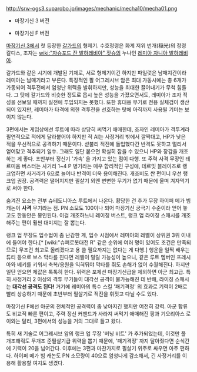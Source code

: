 http://srw-ogs3.suparobo.jp/images/mechanic/mecha10/mecha01.png
{{{#!html
<iframe width="560" height="315" src="https://www.youtube.com/embed/jqlVrWT10jo?feature=player_detailpage" frameborder="0" allowfullscreen></iframe>
}}}
* 마장기신 3 버전

{{{#!html
<iframe width="560" height="315" src="https://www.youtube.com/embed/5uiPjc75Hvw?feature=player_detailpage" frameborder="0" allowfullscreen></iframe>
}}}
* 마장기신 F 버전

[[마장기신 3]]에서 첫 등장한 [[갈가드]]의 형제기. 수호정령은 화계 저위 번개(稲光)의 정령 갈디스, 조자는 [[wiki:"자슈포드 잔 발하레비아" 잣슈]]의 누나인 [[레미아 자니아 발하레비아]].

갈가드와 같은 시기에 개발된 기체로, 서로 형제기이긴 하지만 파일럿은 남매지간이라 레미아는 남매기라고 부른다. 특징적인 팔 어그레시브 암은 최대 가동시에는 총 6개가 가동되어 격투전에서 엄청난 위력을 발휘하지만, 성능을 최대한 끌어내기가 무척 힘들다. 그 탓에 갈가드와 비슷한 정도로 몹시 높은 성능을 가졌으면서도, 레미아가 조자 적성을 선보일 때까지 실전에 투입되지는 못했다. 또한 휴대용 무기로 전용 실체검이 생산되어 있지만, 레미아가 타격에 의한 격투전을 선호하는 탓에 아직까지 사용될 기미는 보이지 않는다.

3편에서는 게임상에선 루트에 따라 상당히 써먹기 애매한데, 조자인 레미아가 격투계라 필연적으로 적에게 달라붙어야 하지만 적 AI는 사정거리 밖에서 깔짝대고, HP가 낮은 적을 우선적으로 공격하기 때문이다. 섣불리 적진에 돌입했다간 반격도 못하고 멀리서 얻어맞고 격추되기 일쑤. 그래도 일단 붙으면 확실히 잡을 수 있으니 HP와 장갑을 개조하는 게 좋다. 초반부터 정신기 '가속' 을 가지고 있는 점이 다행. 또 주력 사격 무장인 테르미움 버스터는 사거리 1~4 P 병기라는 매우 합리적인 구성에, 테르밋 블레이즈로 랭크업하면 사거리가 6으로 늘어나 반격이 더욱 용이해진다. 개조비도 싼 편이니 우선 랭크업 권장. 공격력은 떨어지지만 필살기 외엔 변변한 무기가 없기 때문에 울며 겨자먹기로 써야 한다.

숨겨진 요소는 전부 슈테도니아스 루트에서 나온다. 황당한 건 추가 무장 하이퍼 메가 빔 캐논이 '''사격''' 무기라는 점. PN 소모도 100이나 되어 마장기신 궁극기 수준이라 얻어 놓고도 한동안은 봉인된다. 이걸 개조하느니 레이징 버스트, 랭크 업 라이징 스매시를 개조해주는 편이 훨씬 대미지는 잘 뽑는다.

랭크 업 무장도 입수법이 좀 난감한 게, 입수 시점에서 레미아의 레벨이 상위권 3위 이내에 들어야 한다.[* [wiki:"슈퍼로봇대전 R" 같은 순위에 여러 명이 있어도 조건은 만족되므로] 무조건 최고로 올리겠다고 용 쓸 필요까지는 없다는 게 다행.] 행운을 일찍 배우는 튜티 등으로 보스 막타를 친다면 레벨이 밀릴 가능성이 높으니, 같은 루트 멤버인 프레시아와 베키를 키워서 축복/응원을 익혀둬야 막타를 줘도 손해가 없어 수월해진다. 하지만 일단 얻으면 제값은 톡톡히 한다. 위력은 포제션 마장기신급을 제외하면 아군 최고급. 특히 사정거리 2 이상의 격투 무기들이 대각선 공격이 불가능해진 데 반해, 라이징 스매시는 '''대각선 공격도 된다!''' 거기에 레미아의 특수 스킬 '패기격정' 의 효과로 기력이 2배로 빨리 상승하기 때문에 초반부터 필살기로 적진을 휘젓고 다닐 수도 있다.

마장기신 F에선 아군의 전체적인 공격력이 좀 낮아지긴 했지만 여전히 강력. 아군 합류도 비교적 빠른 편이고, 주력 정신 커맨드가 사라져 써먹기 애매해진 팡과 기오리아스 로이와는 달리, 3편에서의 성능을 거의 그대로 들고 왔다.

특히 새 기술로 어그레시브 암의 랭크 업 무장 '버닝 비트' 가 추가되었는데, 이것만 풀 개조해줘도 무개조 준필살기급 위력을 뽑기 때문에, '패기격정' 까지 달아줬다면 순식간에 기력이 20을 넘어간다. 이후에는 3편과 마찬가지로 필살기 위주로 싸우면 아주 편하다. 하이퍼 메가 빔 캐논도 PN 소모량이 40으로 엄청나게 감소해서, 긴 사정거리를 이용해 활용할 여지도 생겼다.
